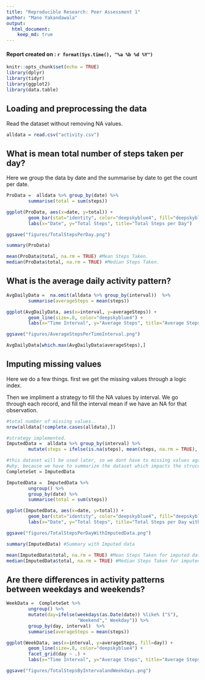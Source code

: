 ```yaml
---
title: "Reproducible Research: Peer Assessment 1"
author: "Mano Yakandawala"
output: 
  html_document:
    keep_md: true
---
```

#### Report created on : `r format(Sys.time(), "%a %b %d %Y")`

```r
knitr::opts_chunk$set(echo = TRUE)
library(dplyr)
library(tidyr)
library(ggplot2)
library(data.table)
```

## Loading and preprocessing the data
Read the dataset without removing NA values.
```r
alldata = read.csv("activity.csv")
```

## What is mean total number of steps taken per day?
Here we group the data by date and the summarise by date to get the count per date.  
```r
ProData =  alldata %>% group_by(date) %>%
        summarise(total = sum(steps))

ggplot(ProData, aes(x=date, y=total)) + 
        geom_bar(stat="identity", color="deepskyblue4", fill="deepskyblue") + 
        labs(x="Date", y="Total Steps", title="Total Steps per Day")

ggsave("figures/TotalStepsPerDay.png")

summary(ProData)

mean(ProData$total, na.rm = TRUE) #Mean Steps Taken.
median(ProData$total, na.rm = TRUE) #Median Steps Taken.
```

## What is the average daily activity pattern?
```r
AvgDailyData =  na.omit(alldata %>% group_by(interval))  %>%
        summarise(averageSteps = mean(steps))

ggplot(AvgDailyData, aes(x=interval, y=averageSteps)) + 
        geom_line(size=.8, color="deepskyblue4") + 
        labs(x="Time Interval", y="Average Steps", title="Average Steps per Time Interval of 5 mins")

ggsave("figures/AverageStepsPerTimeInterval.png")

AvgDailyData[which.max(AvgDailyData$averageSteps),]
```

## Imputing missing values
Here we do a few things. first we get the missing values through a logic index.  

Then we impliment a strategy to fill the NA values by interval. We go through each record, and fill the interval mean if we have an NA for that observation.
```r
#total number of missing values..
nrow(alldata[!complete.cases(alldata),])

#strategy implemented.
ImputedData =  alldata %>% group_by(interval) %>%
        mutate(steps = ifelse(is.na(steps), mean(steps, na.rm = TRUE), steps))

#this dataset will be used later, so we dont have to missing values again.
#why, because we have to summarize the dataset which impacts the strucutre..
CompleteSet = ImputedData 

ImputedData =  ImputedData %>% 
        ungroup() %>%
        group_by(date) %>%
        summarise(total = sum(steps))

ggplot(ImputedData, aes(x=date, y=total)) + 
        geom_bar(stat="identity", color="deepskyblue4", fill="deepskyblue")
        labs(x="Date", y="Total Steps", title="Total Steps per Day with Imputed Data")

ggsave("figures/TotalStepsPerDayWithImputedData.png")

summary(ImputedData) #Summary with Imputed data

mean(ImputedData$total, na.rm = TRUE) #Mean Steps Taken for imputed data.
median(ImputedData$total, na.rm = TRUE) #Median Steps Taken for imputed data.
```

## Are there differences in activity patterns between weekdays and weekends?
```r
WeekData =  CompleteSet %>% 
        ungroup() %>%
        mutate(day=ifelse(weekdays(as.Date(date)) %like% ("S"),
                          "Weekend"," Weekday")) %>%
        group_by(day, interval)  %>%
        summarise(averageSteps = mean(steps))

ggplot(WeekData, aes(x=interval, y=averageSteps, fill=day)) + 
        geom_line(size=.8, color="deepskyblue4") + 
        facet_grid(day ~ .) + 
        labs(x="Time Interval", y="Average Steps", title="Average Steps per Time Interval of 5 mins")

ggsave("figures/TotalStepsByIntervalandWeekdays.png")
```
